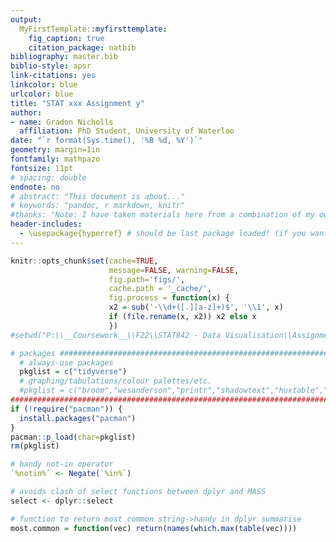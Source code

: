 ```yaml
---
output: 
  MyFirstTemplate::myfirsttemplate:
    fig_caption: true
    citation_package: natbib
bibliography: master.bib
biblio-style: apsr
link-citations: yes
linkcolor: blue
urlcolor: blue
title: "STAT xxx Assignment y"
author:
- name: Gradon Nicholls
  affiliation: PhD Student, University of Waterloo
date: "`r format(Sys.time(), '%B %d, %Y')`"
geometry: margin=1in
fontfamily: mathpazo
fontsize: 11pt
# spacing: double
endnote: no
# abstract: "This document is about..."
# keywords: "pandoc, r markdown, knitr"
#thanks: "Note: I have taken materials here from a combination of my own STAT 901 notes, notes I receieved from Yi Shen when I missed a class, and the Rosenthal book  on probability theory \\citep{rosenthalprob}."
header-includes:
  - \usepackage{hyperref} # should be last package loaded! (if you want nice blue hyperlink citations)
---
```


```r
knitr::opts_chunk$set(cache=TRUE,
                      message=FALSE, warning=FALSE,
                      fig.path='figs/',
                      cache.path = '_cache/',
                      fig.process = function(x) {
                      x2 = sub('-\\d+([.][a-z]+)$', '\\1', x)
                      if (file.rename(x, x2)) x2 else x
                      })
#setwd("P:\\__Coursework__\\F22\\STAT842 - Data Visualisation\\Assignments\\A2")
```

```r
# packages #####################################################################
  # always-use packages
  pkglist = c("tidyverse")
  # graphing/tabulations/colour palettes/etc.
  #pkglist = c("broom","wesanderson","printr","shadowtext","huxtable","kableExtra")
################################################################################
if (!require("pacman")) {
  install.packages("pacman")
}
pacman::p_load(char=pkglist)
rm(pkglist)

# handy not-in operator
`%notin%` <- Negate(`%in%`)

# avoids clash of select functions between dplyr and MASS
select <- dplyr::select

# function to return most common string->handy in dplyr summarise
most.common = function(vec) return(names(which.max(table(vec))))
```
